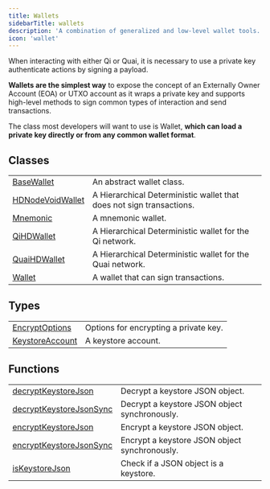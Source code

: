 ```yaml
---
title: Wallets
sidebarTitle: wallets
description: 'A combination of generalized and low-level wallet tools.'
icon: 'wallet'
---
```


When interacting with either Qi or Quai, it is necessary to use a private key authenticate actions by signing a payload.

**Wallets are the simplest way** to expose the concept of an Externally Owner Account (EOA) or UTXO account as it wraps a private key and supports high-level methods to sign common types of interaction and send transactions.

The class most developers will want to use is Wallet, **which can load a private key directly or from any common wallet format**.

## Classes

|                                                       |                                                                      |
| ----------------------------------------------------- | -------------------------------------------------------------------- |
| [BaseWallet](/content/classes/BaseWallet)             | An abstract wallet class.                                            |
| [HDNodeVoidWallet](/content/classes/HDNodeVoidWallet) | A Hierarchical Deterministic wallet that does not sign transactions. |
| [Mnemonic](/content/classes/Mnemonic)                 | A mnemonic wallet.                                                   |
| [QiHDWallet](/content/classes/QiHDWallet)             | A Hierarchical Deterministic wallet for the Qi network.              |
| [QuaiHDWallet](/content/classes/QuaiHDWallet)         | A Hierarchical Deterministic wallet for the Quai network.            |
| [Wallet](/content/classes/Wallet)                     | A wallet that can sign transactions.                                 |

## Types

|                                                          |                                       |
| -------------------------------------------------------- | ------------------------------------- |
| [EncryptOptions](/content/type-aliases/EncryptOptions)   | Options for encrypting a private key. |
| [KeystoreAccount](/content/type-aliases/KeystoreAccount) | A keystore account.                   |

## Functions

|                                                                       |                                               |
| --------------------------------------------------------------------- | --------------------------------------------- |
| [decryptKeystoreJson](/content/functions/decryptKeystoreJson)         | Decrypt a keystore JSON object.               |
| [decryptKeystoreJsonSync](/content/functions/decryptKeystoreJsonSync) | Decrypt a keystore JSON object synchronously. |
| [encryptKeystoreJson](/content/functions/encryptKeystoreJson)         | Encrypt a keystore JSON object.               |
| [encryptKeystoreJsonSync](/content/functions/encryptKeystoreJsonSync) | Encrypt a keystore JSON object synchronously. |
| [isKeystoreJson](/content/functions/isKeystoreJson)                   | Check if a JSON object is a keystore.         |
